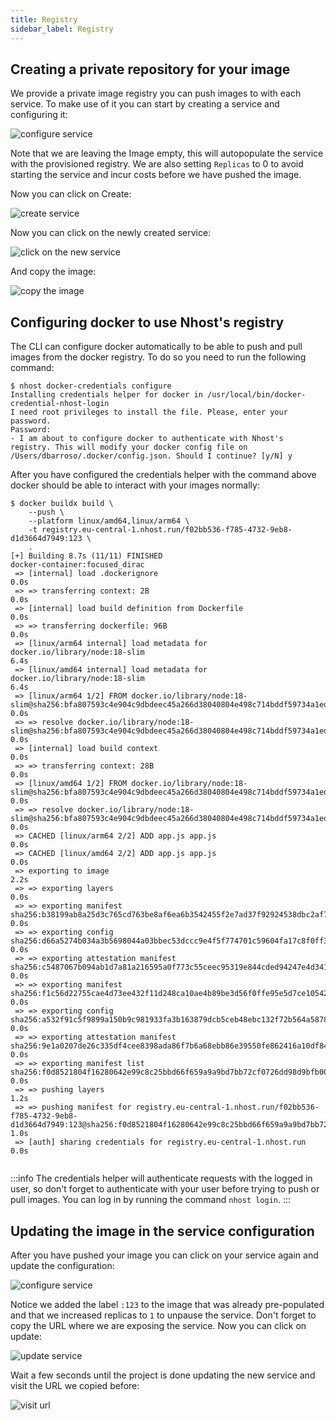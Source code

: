 ```yaml
---
title: Registry
sidebar_label: Registry
---
```



## Creating a private repository for your image

We provide a private image registry you can push images to with each service. To make use of it you can start by creating a service and configuring it:

![configure service](/img/run/registry_1.png)

Note that we are leaving the Image empty, this will autopopulate the service with the provisioned registry. We are also setting `Replicas` to 0 to avoid starting the service and incur costs before we have pushed the image.

Now you can click on Create:

![create service](/img/run/registry_2.png)

Now you can click on the newly created service:

![click on the new service](/img/run/registry_3.png)

And copy the image:

![copy the image](/img/run/registry_4.png)

## Configuring docker to use Nhost's registry

The CLI can configure docker automatically to be able to push and pull images from the docker registry. To do so you need to run the following command:

```
$ nhost docker-credentials configure
Installing credentials helper for docker in /usr/local/bin/docker-credential-nhost-login
I need root privileges to install the file. Please, enter your password.
Password:
- I am about to configure docker to authenticate with Nhost's registry. This will modify your docker config file on /Users/dbarroso/.docker/config.json. Should I continue? [y/N] y
````

After you have configured the credentials helper with the command above docker should be able to interact with your images normally:


```
$ docker buildx build \
    --push \
    --platform linux/amd64,linux/arm64 \
    -t registry.eu-central-1.nhost.run/f02bb536-f785-4732-9eb8-d1d3664d7949:123 \
    .
[+] Building 8.7s (11/11) FINISHED                                                                                                                  docker-container:focused_dirac
 => [internal] load .dockerignore                                                                                                                                             0.0s
 => => transferring context: 2B                                                                                                                                               0.0s
 => [internal] load build definition from Dockerfile                                                                                                                          0.0s
 => => transferring dockerfile: 96B                                                                                                                                           0.0s
 => [linux/arm64 internal] load metadata for docker.io/library/node:18-slim                                                                                                   6.4s
 => [linux/amd64 internal] load metadata for docker.io/library/node:18-slim                                                                                                   6.4s
 => [linux/arm64 1/2] FROM docker.io/library/node:18-slim@sha256:bfa807593c4e904c9dbdeec45a266d38040804e498c714bddf59734a1ed34730                                             0.0s
 => => resolve docker.io/library/node:18-slim@sha256:bfa807593c4e904c9dbdeec45a266d38040804e498c714bddf59734a1ed34730                                                         0.0s
 => [internal] load build context                                                                                                                                             0.0s
 => => transferring context: 28B                                                                                                                                              0.0s
 => [linux/amd64 1/2] FROM docker.io/library/node:18-slim@sha256:bfa807593c4e904c9dbdeec45a266d38040804e498c714bddf59734a1ed34730                                             0.0s
 => => resolve docker.io/library/node:18-slim@sha256:bfa807593c4e904c9dbdeec45a266d38040804e498c714bddf59734a1ed34730                                                         0.0s
 => CACHED [linux/arm64 2/2] ADD app.js app.js                                                                                                                                0.0s
 => CACHED [linux/amd64 2/2] ADD app.js app.js                                                                                                                                0.0s
 => exporting to image                                                                                                                                                        2.2s
 => => exporting layers                                                                                                                                                       0.0s
 => => exporting manifest sha256:b38199ab8a25d3c765cd763be8af6ea6b3542455f2e7ad37f92924538dbc2af7                                                                             0.0s
 => => exporting config sha256:d66a5274b034a3b5698044a03bbec53dccc9e4f5f774701c59604fa17c8f0ff3                                                                               0.0s
 => => exporting attestation manifest sha256:c5487067b094ab1d7a81a216595a0f773c55ceec95319e844cded94247e4d341                                                                 0.0s
 => => exporting manifest sha256:f1c56d22755cae4d73ee432f11d248ca10ae4b89be3d56f0ffe95e5d7ce10542                                                                             0.0s
 => => exporting config sha256:a532f91c5f9899a150b9c981933fa3b163879dcb5ceb48ebc132f72b564a5878                                                                               0.0s
 => => exporting attestation manifest sha256:9e1a0207de26c335df4cee8398ada86f7b6a68ebb86e39550fe862416a10df84                                                                 0.0s
 => => exporting manifest list sha256:f0d8521804f16280642e99c8c25bbd66f659a9a9bd7bb72cf0726dd98d9bfb00                                                                        0.0s
 => => pushing layers                                                                                                                                                         1.2s
 => => pushing manifest for registry.eu-central-1.nhost.run/f02bb536-f785-4732-9eb8-d1d3664d7949:123@sha256:f0d8521804f16280642e99c8c25bbd66f659a9a9bd7bb72cf0726dd98d9bfb00  1.0s
 => [auth] sharing credentials for registry.eu-central-1.nhost.run                                                                                                            0.0s


```
:::info
The credentials helper will authenticate requests with the logged in user, so don't forget to authenticate with your user before trying to push or pull images. You can log in by running the command `nhost login`.
:::

## Updating the image in the service configuration

After you have pushed your image you can click on your service again and update the configuration:

![configure service](/img/run/registry_5.png)

Notice we added the label `:123` to the image that was already pre-populated and that we increased replicas to `1` to unpause the service. Don't forget to copy the URL where we are exposing the service. Now you can click on update:

![update service](/img/run/registry_6.png)

Wait a few seconds until the project is done updating the new service and visit the URL we copied before:

![visit url](/img/run/registry_7.png)
